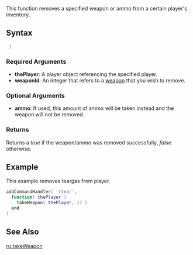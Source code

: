 
{{Server function}}
This function removes a specified weapon or ammo from a certain player's inventory.

==Syntax==
<syntaxhighlight lang="lua"> )</syntaxhighlight>

===Required Arguments===
*'''thePlayer''': A player object referencing the specified player.
*'''weaponId''': An integer that refers to a [[/weapon.md|weapon]] that you wish to remove.

===Optional Arguments===
*'''ammo''': If used, this amount of ammo will be taken instead and the weapon will not be removed.

===Returns===
Returns a ''true'' if the weapon/ammo was removed successfully, ''false'' otherwise.

==Example==
This example removes teargas from player.
<syntaxhighlight lang="lua">
addCommandHandler( 'rtear',
  function( thePlayer )
    takeWeapon( thePlayer, 17 )
  end
)</syntaxhighlight>

==See Also==
{{Weapon functions}}
[[/ru:takeWeapon.md|ru:takeWeapon]]